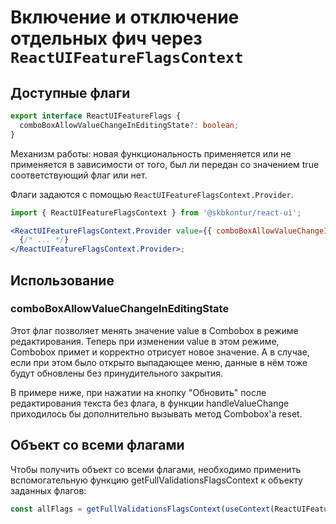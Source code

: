 


<Meta of={FeatureFlagsStories} />

# Включение и отключение отдельных фич через `ReactUIFeatureFlagsContext`

## Доступные флаги

```typescript static
export interface ReactUIFeatureFlags {
  comboBoxAllowValueChangeInEditingState?: boolean;
}
```

Механизм работы: новая функциональность применяется или не применяется в зависимости от того, был ли передан со значением true соответствующий флаг или нет.

Флаги задаются с помощью `ReactUIFeatureFlagsContext.Provider`.

```jsx static
import { ReactUIFeatureFlagsContext } from '@skbkontur/react-ui';

<ReactUIFeatureFlagsContext.Provider value={{ comboBoxAllowValueChangeInEditingState: true }}>
  {/* ... */}
</ReactUIFeatureFlagsContext.Provider>;
```

## Использование

### comboBoxAllowValueChangeInEditingState

Этот флаг позволяет менять значение value в Combobox в режиме редактирования. Теперь при изменении value в этом режиме, Combobox примет и корректно отрисует новое значение. А в случае, если при этом было открыто выпадающее меню, данные в нём тоже будут обновлены без принудительного закрытия.

В примере ниже, при нажатии на кнопку "Обновить" после редактирования текста без флага, в функции handleValueChange приходилось бы дополнительно вызывать метод Combobox'a reset.

<Story of={FeatureFlagsStories.Example1} />

## Объект со всеми флагами

Чтобы получить объект со всеми флагами, необходимо применить вспомогательную функцию getFullValidationsFlagsContext к объекту заданных флагов:

```typescript static
const allFlags = getFullValidationsFlagsContext(useContext(ReactUIFeatureFlagsContext));
```
